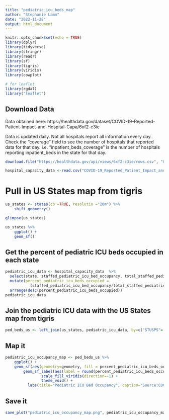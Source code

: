 ```yaml
---
title: "pediatric_icu_beds_map"
author: "Stephanie Lamm"
date: "2022-11-28"
output: html_document
---
```


```r
knitr::opts_chunk$set(echo = TRUE)
library(dplyr)
library(tidyverse)
library(stringr)
library(readr)
library(sf)
library(tigris)
library(viridis)
library(cowplot)

# for leaflet
library(rgdal)
library("leaflet")
```

## Download Data 
Data obtained here: https://healthdata.gov/dataset/COVID-19-Reported-Patient-Impact-and-Hospital-Capa/6xf2-c3ie 

Data is updated daily. Not all hospitals report all information every day. Check the "coverage" field to see the number of hospitals that reported data for that day. i.e. "inpatient_beds_coverage" is the number of hospitals reporting inpatient_beds in the state for that day.


```r

download.file("https://healthdata.gov/api/views/6xf2-c3ie/rows.csv", "COVID-19_Reported_Patient_Impact_and_Hospital_Capacity_by_State.csv")

hospital_capacity_data <-read.csv("COVID-19_Reported_Patient_Impact_and_Hospital_Capacity_by_State.csv")

```
# Pull in US States map from tigris
```r
us_states <- states(cb =TRUE, resolutio ="20m") %>%
	shift_geometry()

glimpse(us_states)

us_states %>%
	ggplot() + 
	geom_sf()

```

## Get the percent of pediatric ICU beds occupied in each state

```r
pediatric_icu_data <- hospital_capacity_data  %>%  
  select(state, staffed_pediatric_icu_bed_occupancy, total_staffed_pediatric_icu_beds) %>%
  mutate(percent_pediatric_icu_beds_occupied =
           (staffed_pediatric_icu_bed_occupancy/total_staffed_pediatric_icu_beds)*100) %>%
  arrange(desc(percent_pediatric_icu_beds_occupied))
pediatric_icu_data
```

## Join the pediatric ICU data with the US States map from tigris

```r
ped_beds_us <- left_join(us_states, pediatric_icu_data, by=c("STUSPS"= "state"))

```

## Map it
```r

pediatric_icu_occupancy_map <- ped_beds_us %>%
	ggplot() +
	geom_sf(aes(geometry=geometry, fill = percent_pediatric_icu_beds_occupied), color=NA) +
        geom_sf_label(aes(label = round(percent_pediatric_icu_beds_occupied,0))) +
				scale_fill_viridis(direction=-1) +
				theme_void() +
	      labs(title="Pediatric ICU Bed Occupancy", caption="Source:CDC")

```

## Save it 
```r
save_plot("pediatric_icu_occupancy_map.png", pediatric_icu_occupancy_map, base_height = NULL, base_width = 12)

```
